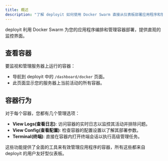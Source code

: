 ---
title: 概述
description: "了解 deployit 如何使用 Docker Swarm 直接从仪表板部署应用程序和管理容器。"
---

deployit 利用 Docker Swarm 为您的应用程序编排和管理容器部署，提供直观的监控界面。

## 查看容器

要监视和管理服务器上运行的容器：

- 导航到 deployit 中的 `/dashboard/docker` 页面。
- 此页面显示您的服务器上当前活动的所有容器。

## 容器行为

对于每个容器，您都有几个管理选项：

- **View Logs(查看日志)**: 访问容器的实时日志以监控其活动并排除问题。
- **View Config(查看配置)**: 检查容器的配置设置以了解其部署参数。
- **Terminal(终端)**: 直接在容器内打开终端会话以执行高级管理任务。

这些功能提供了全面的工具来有效管理应用程序的容器，所有这些都来自 deployit 的用户友好型仪表板。
